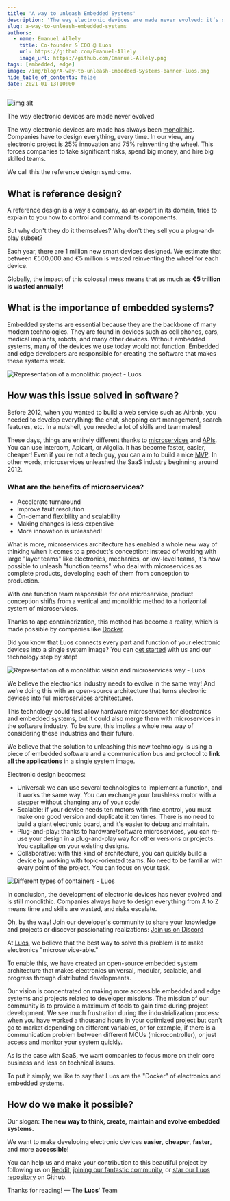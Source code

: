 ```yaml
---
title: 'A way to unleash Embedded Systems'
description: 'The way electronic devices are made never evolved: it’s still monolithic. Companies have to design everything, every time. Discover how in this article.'
slug: a-way-to-unleash-embedded-systems
authors:
  - name: Emanuel Allely
    title: Co-founder & COO @ Luos
    url: https://github.com/Emanuel-Allely
    image_url: https://github.com/Emanuel-Allely.png
tags: [embedded, edge]
image: /img/blog/A-way-to-unleash-Embedded-Systems-banner-luos.png
hide_table_of_contents: false
date: 2021-01-13T10:00
---
```


![img alt](/img/blog/A-way-to-unleash-Embedded-Systems-luos.png)

The way electronic devices are made never evolved

<!--truncate-->

The way electronic devices are made has always been <a rel="external nofollow" href="https://en.wiktionary.org/wiki/monolithic" target="_blank">monolithic</a>. Companies have to design everything, every time. In our view, any electronic project is 25% innovation and 75% reinventing the wheel. This forces companies to take significant risks, spend big money, and hire big skilled teams.

We call this the reference design syndrome.

<h2> What is reference design? </h2>

A reference design is a way a company, as an expert in its domain, tries to explain to you how to control and command its components.

But why don't they do it themselves? Why don't they sell you a plug-and-play subset?

Each year, there are 1 million new smart devices designed. We estimate that between €500,000 and €5 million is wasted reinventing the wheel for each device.

Globally, the impact of this colossal mess means that as much as **€5 trillion is wasted annually!**

<h2> What is the importance of embedded systems? </h2>

Embedded systems are essential because they are the backbone of many modern technologies. They are found in devices such as cell phones, cars, medical implants, robots, and many other devices. Without embedded systems, many of the devices we use today would not function. Embedded and edge developers are responsible for creating the software that makes these systems work.

![Representation of a monolithic project - Luos](https://uploads-ssl.webflow.com/602cf5c87ad04ea98eaa99da/603132190f36e8b925d3f7ac_1582034823835.png)

<h2> How was this issue solved in software? </h2>

Before 2012, when you wanted to build a web service such as Airbnb, you needed to develop everything: the chat, shopping cart management, search features, etc. In a nutshell, you needed a lot of skills and teammates!

These days, things are entirely different thanks to <a rel="external nofollow" href="https://en.wikipedia.org/wiki/Microservices" target="_blank">microservices</a> and <a rel="external nofollow" href="https://en.wikipedia.org/wiki/Application_programming_interface" target="_blank">APIs</a>. You can use Intercom, Apicart, or Algolia. It has become faster, easier, cheaper! Even if you're not a tech guy, you can aim to build a nice <a rel="external nofollow" href="https://en.wikipedia.org/wiki/Minimum_viable_product" target="_blank">MVP</a>. In other words, microservices unleashed the SaaS industry beginning around 2012.

<h3> What are the benefits of microservices? </h3>

*   Accelerate turnaround
*   Improve fault resolution
*   On-demand flexibility and scalability
*   Making changes is less expensive
*   More innovation is unleashed!

What is more, microservices architecture has enabled a whole new way of thinking when it comes to a product's conception: instead of working with large "layer teams" like electronics, mechanics, or low-level teams, it's now possible to unleash "function teams" who deal with microservices as complete products, developing each of them from conception to production.

With one function team responsible for one microservice, product conception shifts from a vertical and monolithic method to a horizontal system of microservices.

Thanks to app containerization, this method has become a reality, which is made possible by companies like <a rel="external nofollow" href="https://en.wikipedia.org/wiki/Docker_(software)" target="_blank">Docker</a>.

Did you know that Luos connects every part and function of your electronic devices into a single system image? You can [get started](/tutorials/get-started) with us and our technology step by step!

![Representation of a monolithic vision and microservices way - Luos](https://uploads-ssl.webflow.com/602cf5c87ad04ea98eaa99da/60313219291f233148de48a2_1582106105460.png)

We believe the electronics industry needs to evolve in the same way! And we're doing this with an open-source architecture that turns electronic devices into full microservices architectures.

This technology could first allow hardware microservices for electronics and embedded systems, but it could also merge them with microservices in the software industry. To be sure, this implies a whole new way of considering these industries and their future.

We believe that the solution to unleashing this new technology is using a piece of embedded software and a communication bus and protocol to **link all the applications** in a single system image.

Electronic design becomes:

*   Universal: we can use several technologies to implement a function, and it works the same way. You can exchange your brushless motor with a stepper without changing any of your code!
*   Scalable: if your device needs ten motors with fine control, you must make one good version and duplicate it ten times. There is no need to build a giant electronic board, and it's easier to debug and maintain.
*   Plug-and-play: thanks to hardware/software microservices, you can re-use your design in a plug-and-play way for other versions or projects. You capitalize on your existing designs.
*   Collaborative: with this kind of architecture, you can quickly build a device by working with topic-oriented teams. No need to be familiar with every point of the project. You can focus on your task.

![Different types of containers - Luos](https://uploads-ssl.webflow.com/602cf5c87ad04ea98eaa99da/60313218e689ff9c115f02ea_1582106136583.png)

In conclusion, the development of electronic devices has never evolved and is still monolithic. Companies always have to design everything from A to Z means time and skills are wasted, and risks escalate.

Oh, by the way! Join our developer's community to share your knowledge and projects or discover passionating realizations: <a rel="external nofollow" href="https://discord.gg/luos" target="_blank">Join us on Discord</a>

At [Luos](/), we believe that the best way to solve this problem is to make electronics "microservice-able."

To enable this, we have created an open-source embedded system architecture that makes electronics universal, modular, scalable, and progress through distributed developments.

Our vision is concentrated on making more accessible embedded and edge systems and projects related to developer missions. The mission of our community is to provide a maximum of tools to gain time during project development. We see much frustration during the industrialization process: when you have worked a thousand hours in your optimized project but can't go to market depending on different variables, or for example, if there is a communication problem between different MCUs (microcontroller), or just access and monitor your system quickly.

As is the case with SaaS, we want companies to focus more on their core business and less on technical issues.

To put it simply, we like to say that Luos are the "Docker" of electronics and embedded systems.

<h2> How do we make it possible? </h2>

Our slogan: **The new way to think, create, maintain and evolve embedded systems.**

We want to make developing electronic devices **easier**, **cheaper**, **faster**, and more **accessible**!

You can help us and make your contribution to this beautiful project by following us on <a rel="external nofollow" href="https://bit.ly/JoinLuosReddit" target="_blank">Reddit</a>, <a rel="external nofollow" href="https://bit.ly/JoinLuosDiscord" target="_blank">joining our fantastic community</a>, or <a rel="external nofollow" href="https://github.com/Luos-io/Luos" target="_blank">star our Luos repository</a> on Github.

Thanks for reading! — The **Luos**' Team
